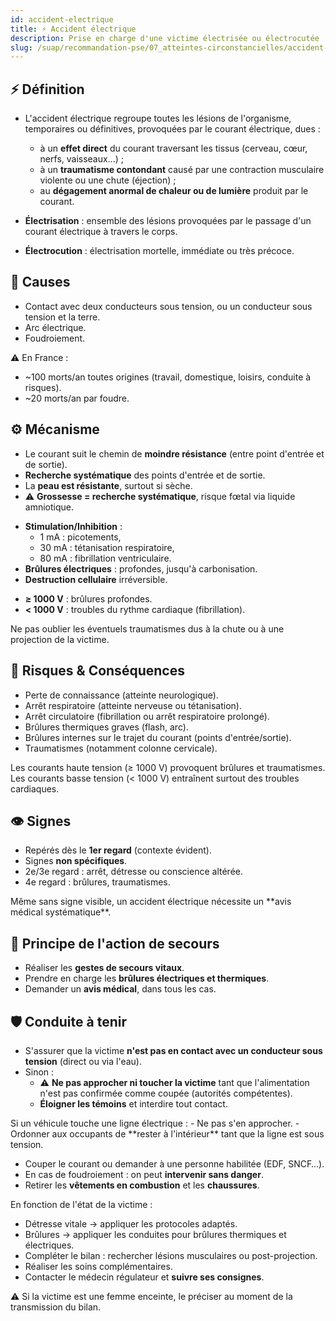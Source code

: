 ---
id: accident-electrique
title: ⚡ Accident électrique
description: Prise en charge d'une victime électrisée ou électrocutée
slug: /suap/recommandation-pse/07_atteintes-circonstancielles/accident-electrique
---


## ⚡ Définition

- L'accident électrique regroupe toutes les lésions de l'organisme, temporaires ou définitives, provoquées par le courant électrique, dues :
  - à un **effet direct** du courant traversant les tissus (cerveau, cœur, nerfs, vaisseaux…) ;
  - à un **traumatisme contondant** causé par une contraction musculaire violente ou une chute (éjection) ;
  - au **dégagement anormal de chaleur ou de lumière** produit par le courant.

- **Électrisation** : ensemble des lésions provoquées par le passage d'un courant électrique à travers le corps.
- **Électrocution** : électrisation mortelle, immédiate ou très précoce.

## 📌 Causes

- Contact avec deux conducteurs sous tension, ou un conducteur sous tension et la terre.
- Arc électrique.
- Foudroiement.

⚠️ En France :
- ~100 morts/an toutes origines (travail, domestique, loisirs, conduite à risques).
- ~20 morts/an par foudre.

## ⚙️ Mécanisme

- Le courant suit le chemin de **moindre résistance** (entre point d'entrée et de sortie).
- **Recherche systématique** des points d'entrée et de sortie.
- La **peau est résistante**, surtout si sèche.
- ⚠️ **Grossesse = recherche systématique**, risque fœtal via liquide amniotique.

<Tabs>
<TabItem value="effets" label="Effets du courant">

- **Stimulation/Inhibition** :
  - 1 mA : picotements,
  - 30 mA : tétanisation respiratoire,
  - 80 mA : fibrillation ventriculaire.
- **Brûlures électriques** : profondes, jusqu'à carbonisation.
- **Destruction cellulaire** irréversible.

</TabItem>
<TabItem value="voltage" label="Effet selon voltage">

- **≥ 1000 V** : brûlures profondes.
- **< 1000 V** : troubles du rythme cardiaque (fibrillation).

</TabItem>
</Tabs>

<Admonition type="warning">
Ne pas oublier les éventuels traumatismes dus à la chute ou à une projection de la victime.
</Admonition>

## 🚨 Risques & Conséquences

- Perte de connaissance (atteinte neurologique).
- Arrêt respiratoire (atteinte nerveuse ou tétanisation).
- Arrêt circulatoire (fibrillation ou arrêt respiratoire prolongé).
- Brûlures thermiques graves (flash, arc).
- Brûlures internes sur le trajet du courant (points d'entrée/sortie).
- Traumatismes (notamment colonne cervicale).

<Admonition type="note">
Les courants haute tension (≥ 1000 V) provoquent brûlures et traumatismes.  
Les courants basse tension (< 1000 V) entraînent surtout des troubles cardiaques.
</Admonition>

## 👁️ Signes

- Repérés dès le **1er regard** (contexte évident).
- Signes **non spécifiques**.
- 2e/3e regard : arrêt, détresse ou conscience altérée.
- 4e regard : brûlures, traumatismes.

<Admonition type="warning">
Même sans signe visible, un accident électrique nécessite un **avis médical systématique**.
</Admonition>

## 🧰 Principe de l'action de secours

- Réaliser les **gestes de secours vitaux**.
- Prendre en charge les **brûlures électriques et thermiques**.
- Demander un **avis médical**, dans tous les cas.

## 🛡️ Conduite à tenir

- S'assurer que la victime **n'est pas en contact avec un conducteur sous tension** (direct ou via l'eau).
- Sinon :
  - ⚠️ **Ne pas approcher ni toucher la victime** tant que l'alimentation n'est pas confirmée comme coupée (autorités compétentes).
  - **Éloigner les témoins** et interdire tout contact.

<Admonition type="tip">
Si un véhicule touche une ligne électrique :
- Ne pas s'en approcher.
- Ordonner aux occupants de **rester à l'intérieur** tant que la ligne est sous tension.
</Admonition>

- Couper le courant ou demander à une personne habilitée (EDF, SNCF…).
- En cas de foudroiement : on peut **intervenir sans danger**.
- Retirer les **vêtements en combustion** et les **chaussures**.

En fonction de l'état de la victime :

- Détresse vitale → appliquer les protocoles adaptés.
- Brûlures → appliquer les conduites pour brûlures thermiques et électriques.
- Compléter le bilan : rechercher lésions musculaires ou post-projection.
- Réaliser les soins complémentaires.
- Contacter le médecin régulateur et **suivre ses consignes**.

<Admonition type="note">
⚠️ Si la victime est une femme enceinte, le préciser au moment de la transmission du bilan.
</Admonition>
